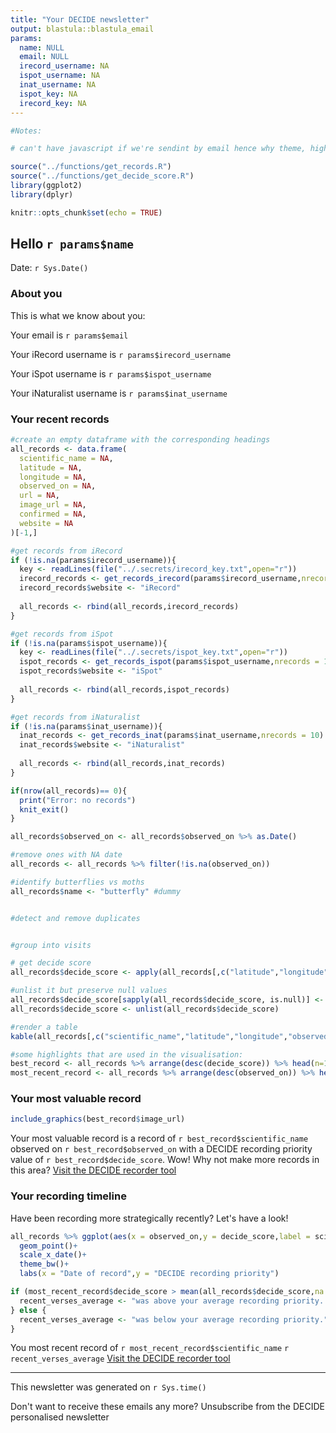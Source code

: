 ```yaml
---
title: "Your DECIDE newsletter"
output: blastula::blastula_email
params:
  name: NULL
  email: NULL
  irecord_username: NA
  ispot_username: NA
  inat_username: NA
  ispot_key: NA
  irecord_key: NA
---
```


```r
#Notes:

# can't have javascript if we're sendint by email hence why theme, highlight and mathjax are set to null in the YAML, see: https://stackoverflow.com/questions/29370306/how-to-render-html-from-rmarkdown-without-javascript-in-output

source("../functions/get_records.R")
source("../functions/get_decide_score.R")
library(ggplot2)
library(dplyr)

```

```r
knitr::opts_chunk$set(echo = TRUE)
```

## Hello `r params$name`

Date: `r Sys.Date()`

### About you

This is what we know about you: 

Your email is `r params$email`

Your iRecord username is `r params$irecord_username`

Your iSpot username is `r params$ispot_username`

Your iNaturalist username is `r params$inat_username`

### Your recent records

```r

#create an empty dataframe with the corresponding headings
all_records <- data.frame(
  scientific_name = NA,
  latitude = NA,
  longitude = NA,
  observed_on = NA,
  url = NA,
  image_url = NA,
  confirmed = NA,
  website = NA
)[-1,]

#get records from iRecord
if (!is.na(params$irecord_username)){
  key <- readLines(file("../.secrets/irecord_key.txt",open="r"))
  irecord_records <- get_records_irecord(params$irecord_username,nrecords = 10,key)
  irecord_records$website <- "iRecord"
  
  all_records <- rbind(all_records,irecord_records)
}

#get records from iSpot
if (!is.na(params$ispot_username)){
  key <- readLines(file("../.secrets/ispot_key.txt",open="r"))
  ispot_records <- get_records_ispot(params$ispot_username,nrecords = 10,key)
  ispot_records$website <- "iSpot"
  
  all_records <- rbind(all_records,ispot_records)
}

#get records from iNaturalist
if (!is.na(params$inat_username)){
  inat_records <- get_records_inat(params$inat_username,nrecords = 10)
  inat_records$website <- "iNaturalist"
  
  all_records <- rbind(all_records,inat_records)
}

```

```r
if(nrow(all_records)== 0){
  print("Error: no records")
  knit_exit()
}

all_records$observed_on <- all_records$observed_on %>% as.Date()

#remove ones with NA date
all_records <- all_records %>% filter(!is.na(observed_on))

```

```r

#identify butterflies vs moths
all_records$name <- "butterfly" #dummy


#detect and remove duplicates


#group into visits


```

```r

# get decide score
all_records$decide_score <- apply(all_records[,c("latitude","longitude","name")],1, function(x) {get_decide_score(x[1],x[2],x[3])})

#unlist it but preserve null values
all_records$decide_score[sapply(all_records$decide_score, is.null)] <- NA
all_records$decide_score <- unlist(all_records$decide_score)

```

```r
#render a table
kable(all_records[,c("scientific_name","latitude","longitude","observed_on","name","website","decide_score")])
```

```r
#some highlights that are used in the visualisation:
best_record <- all_records %>% arrange(desc(decide_score)) %>% head(n=1)
most_recent_record <- all_records %>% arrange(desc(observed_on)) %>% head(n=1)
```




### Your most valuable record

```r



include_graphics(best_record$image_url)

```

Your most valuable record is a record of `r best_record$scientific_name` observed on `r best_record$observed_on` with a DECIDE recording priority value of `r best_record$decide_score`. Wow! Why not make more records in this area? <a href="https://decide.ceh.ac.uk/opts/scoremap/map" target="_blank">Visit the DECIDE recorder tool</a>




### Your recording timeline

Have been recording more strategically recently? Let\'s have a look!

```r
all_records %>% ggplot(aes(x = observed_on,y = decide_score,label = scientific_name))+
  geom_point()+
  scale_x_date()+
  theme_bw()+
  labs(x = "Date of record",y = "DECIDE recording priority")

if (most_recent_record$decide_score > mean(all_records$decide_score,na.rm = T)){
  recent_verses_average <- "was above your average recording priority. Nice one!"
} else {
  recent_verses_average <- "was below your average recording priority."
}

```

You most recent record of `r most_recent_record$scientific_name` `r recent_verses_average` <a href="https://decide.ceh.ac.uk/opts/scoremap/map" target="_blank">Visit the DECIDE recorder tool</a>

<hr>

This newsletter was generated on `r Sys.time()`

Don\'t want to receive these emails any more? <a>Unsubscribe from the DECIDE personalised newsletter</a>





